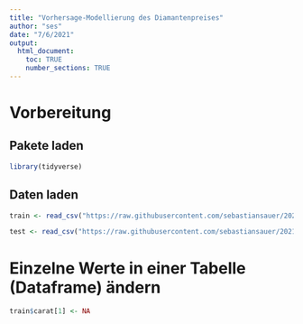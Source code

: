 ```yaml
---
title: "Vorhersage-Modellierung des Diamantenpreises"
author: "ses"
date: "7/6/2021"
output: 
  html_document:
    toc: TRUE
    number_sections: TRUE
---
```




# Vorbereitung

## Pakete laden

```r
library(tidyverse)
```


## Daten laden

```r
train <- read_csv("https://raw.githubusercontent.com/sebastiansauer/2021-sose/master/data/diamonds/diamonds_train.csv")

test <- read_csv("https://raw.githubusercontent.com/sebastiansauer/2021-sose/master/data/diamonds/diamonds_test.csv")
```



# Einzelne Werte in einer Tabelle (Dataframe) ändern


```r
train$carat[1] <- NA
```



